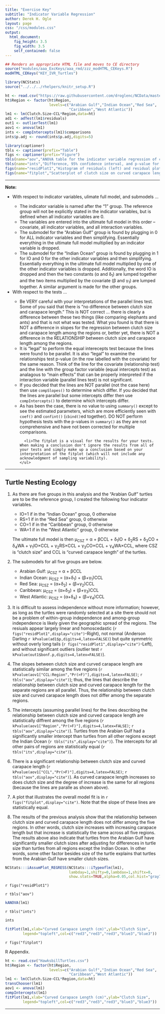 ```yaml
---
title: "Exercise Key"
subtitle: "Indicator Variable Regression"
author: Derek H. Ogle
layout: page
css: "/css/modules.css"
output:
  html_document:
    fig_height: 3.5
    fig_width: 3.5
    self_contained: false
---
```


```r
## Renders an appropriate HTML file and moves to CE directory
source("modules/aaa_ExcKeys/aaa_rmd/zzz_modHTML_CEKeys.R")
modHTML_CEKeys("KEY_IVR_Turtles")
```
```r
library(NCStats)
source("../../../rhelpers/knitr_setup.R")

ht <- read.csv("https://raw.githubusercontent.com/droglenc/NCData/master/HawksbillTurtles.csv")
ht$Region <- factor(ht$Region,
                    levels=c("Arabian Gulf","Indian Ocean","Red Sea",
                             "Caribbean","West Atlantic"))
lm1 <- lm(Clutch.Size~CCL*Region,data=ht)
ad1 <- adTest(lm1$residuals)
out1 <- outlierTest(lm1)
aov1 <- anova(lm1)
ints <- compIntercepts(lm1)$comparisons
ints$p.adj <- round(ints$p.adj,digits=5)

library(captioner)
tbls <- captioner(prefix="Table")
figs <- captioner(prefix="Figure")
tbls(name="aov","ANOVA table for the indicator variable regression of clutch size on curved carapace length of Hawksbill Turtles from five regions.")
tbls(name="ints","Difference, 95% confidence interval, and p-value for the difference in intercepts for the indicator variable regression of clutch size on curved carapace length of Hawksbill Turtles from five regions.")
figs(name="residPlot1","Histogram of residuals (left) and residual plot (right) for indicator variable regression of clutch size on curved carapace length of Hawksbill Turtles from five regions.")
figs(name="fitplot","Scatterplot of clutch size on curved carapace length of Hawksbill Turtles from five regions with best-fit lines.")

```

----

<div class="alert alert-warning">
<strong>Note:</strong> 
<ul>
  <li>With respect to indicator variables, ulimate full model, and submodels ...</li>
    <ul>
      <li>The indicator variable is named after the "1" group. The reference group will not be explicitly stated in the indicator variables, but is defined when all indicator variables are 0.</li>
      <li>The variables are entered into the ultimate full model in this order -- covariate, all indicator variables, and all interaction variables.</li>
      <li>The submodel for the "Arabian Gulf" group is found by plugging in 0 for ALL indicator variables and then simplifying. Essentially everything in the ultimate full model multiplied by an indicator variable is dropped.</li>
      <li>The submodel for the "Indian Ocean" group is found by plugging in 1 for IO and 0 for the other indicator variables and then simplifying. Essentially everything in the ultimate full model multiplied by one of the other indicator variables is dropped. Additionally, the word IO is dropped and then the two constants (&alpha; and &delta;<sub>1</sub>) are lumped together and the two items multiplied by the covariate (&beta; and &gamma;<sub>1</sub>) are lumped together. A similar argument is made for the other groups.</li>
    </ul>
  <li>With respect to the tests ...</li>
    <ul>
      <li>Be VERY careful with your interpretations of the parallel lines test. Some of you said that there is "no difference between clutch size and carapace length." This is NOT correct ... there is clearly a difference between these two things (like comparing elephants and ants) and that is not what was tested. What you found is that there is NOT a difference in slopes for the regression between clutch size and carapace length among the regions or, better yet, there is NOT a difference in the RELATIONSHIP between clutch size and carapace length among the regions.</li>
      <li>It is "legal" to perform the equal interecepts test because the lines were found to be parallel. It is also "legal" to examine the relationships test p-value (in the row labelled with the covariate) for the same reason. Think of the line for the covariate (relationship test) and the line with the group factor variable (equal intercepts test) as analagous to "main effects" that can be properly interpreted if the interaction variable (parallel lines test) is not significant.</li>
      <li>If you decided that the lines are NOT parallel (not the case here) then use `compSlopes()` to determine which differ. If you decided that the lines are parallel but some intercepts differ then use `compIntercepts()` to determine which intercepts differ.
      <li>As has been the case, there is no value to using `summary()` except to see the estimated parameters, which are more efficiently seen with `coef()` and `confint()` (`cbind()`ed together). DO NOT perform hypothesis tests with the p-values in `summary()` as they are not comprehensive and have not been corrected for multiple comparisons.</li>
      <li>The fitplot is a visual for the results for your tests. When making a conclusion don't ignore the results from all of your tests and simply make up a conclusion based on your interpretation of the fitplot (which will not include any acknowledgment of sampling variability).
    </ul>
</ul>
</div>

----

## Turtle Nesting Ecology

1. As there are five groups in this analysis and the "Arabian Gulf" turtles are to be the reference group, I created the following four indicator variables.
    * IO=1 if in the "Indian Ocean" group, 0 otherwise
    * RS=1 if in the "Red Sea" group, 0 otherwise
    * CO=1 if in the "Caribbean" group, 0 otherwise
    * WA=1 if in the "West Atlantic" group, 0 otherwise
    
    The ultimate full model is then &mu;<sub>CSZ</sub> = &alpha; + &beta;CCL + &delta;<sub>1</sub>IO + &delta;<sub>2</sub>RS + &delta;<sub>3</sub>CO + &delta;<sub>4</sub>WA + &gamma;<sub>1</sub>IO&times;CCL + &gamma;<sub>2</sub>RS&times;CCL + &gamma;<sub>3</sub>CO&times;CCL + &gamma;<sub>4</sub>WA&times;CCL, where CSZ is "clutch size" and CCL is "curved carapace length" of the turtles.

1. The submodels for all five groups are below.
    * Arabian Gulf: &mu;<sub>CSZ</sub> = &alpha; + &beta;CCL
    * Indian Ocean: &mu;<sub>CSZ</sub> = (&alpha;+&delta;<sub>1</sub>) + (&beta;+&gamma;<sub>1</sub>)CCL
    * Red Sea: &mu;<sub>CSZ</sub> = (&alpha;+&delta;<sub>2</sub>) + (&beta;+&gamma;<sub>2</sub>)CCL
    * Caribbean: &mu;<sub>CSZ</sub> = (&alpha;+&delta;<sub>3</sub>) + (&beta;+&gamma;<sub>3</sub>)CCL
    * West Atlantic: &mu;<sub>CSZ</sub> = (&alpha;+&delta;<sub>4</sub>) + (&beta;+&gamma;<sub>4</sub>)CCL

1. It is difficult to assess independence without more information; however, as long as the turtles were randomly selected at a site there should not be a problem of within-group independence and among-group independence is likely given the geographic spread of the regions. The resiuals appear largely linear and homoscedastic (`r figs("residPlot1",display="cite")`-Right), not normal (Anderson Darling `r kPvalue(ad1$p,digits=4,latex=FALSE)`) but quite symmetric without overly long tails (`r figs("residPlot1",display="cite")`-Left), and without significant outliers (outlier test `r kPvalue(out1$bonf.p,digits=4,latex=FALSE)`).

1. The slopes between clutch size and curved carapace length are statistically similar among the five regions (`r kPvalue(aov1["CCL:Region","Pr(>F)"],digits=4,latex=FALSE)`; `r tbls("aov",display="cite")`); thus, the lines that describe the relationship between clutch size and curved carapace length for the separate regions are all parallel. Thus, the relationship between clutch size and curved carapace length does not differ among the separate regions.

1. The intercepts (assuming parallel lines) for the lines describing the relationship between clutch size and curved carapace length are statistically diffrent among the five regions (`r kPvalue(aov1["Region","Pr(>F)"],digits=4,latex=FALSE)`; `r tbls("aov",display="cite")`). Turtles from the Arabian Gulf had a significantly smaller intercept than turtles from all other regions except the Indian Ocean (`r tbls("its",display="cite")`). The intercepts for all other pairs of regions are statistically equal (`r tbls("its",display="cite")`).

1. There is a significant relationship between clutch size and curved carapace length (`r kPvalue(aov1["CCL","Pr(>F)"],digits=4,latex=FALSE)`; `r tbls("aov",display="cite")`). As curved carapace length increases so does clutch size and the degree of increase is the same for all regions (because the lines are paralle as shown above).

1. A plot that illustrates the overall model fit is in `r figs("fitplot",display="cite")`. Note that the slope of these lines are statistically equal.

1. The results of the previous analysis show that the relationship between clutch size and curved carapace length does not differ among the five regions. In other words, clutch size increases with increasing carapace length but that increase is statistically the same across all five regions. The results above also indicate that turtles from the Arabian Gulf have significantly smaller clutch sizes after adjusting for differences in turtle size than turtles from all regions except the Indian Ocean. In other words, some other factor besides size of the turtle explains that turtles from the Arabian Gulf have smaller clutch sizes.

```r
NCStats:::iAssumPlot_REGRESS(NCStats:::iTypeoflm(lm1),
                             lambday=1,shifty=0,lambdax=1,shiftx=0,
                             show.stats=TRUE,alpha=0.05,col.hist="gray70")
```

`r figs("residPlot1")`

`r tbls("aov")`

```r
kANOVA(lm1)
```


`r tbls("ints")`

```r
ints
```

```r
fitPlot(lm1,xlab="Curved Carapace Length (cm)",ylab="Clutch Size",
        legend="topleft",col=c("red3","red3","red3","blue3","blue3"))
```

`r figs("fitplot")`

R Appendix.
```r
ht <- read.csv("HawksbillTurtles.csv")
ht$Region <- factor(ht$Region,
                    levels=c("Arabian Gulf","Indian Ocean","Red Sea",
                             "Caribbean","West Atlantic"))
lm1 <- lm(Clutch.Size~CCL*Region,data=ht)
transChooser(lm1)
aov1 <- anova(lm1)
compIntercepts(lm1)
fitPlot(lm1,xlab="Curved Carapace Length (cm)",ylab="Clutch Size",
        legend="topleft",col=c("red3","red3","red3","blue3","blue3"))
```

----
